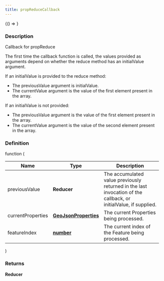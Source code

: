 ```yaml
---
title: propReduceCallback
---
```



<!-- Expose turf as global var for experimenting in the browser console -->

<BrowserOnly>{() => <WindowTurfGlobal turf={turf} />}</BrowserOnly>

### Description

Callback for propReduce

The first time the callback function is called, the values provided as arguments depend
on whether the reduce method has an initialValue argument.

If an initialValue is provided to the reduce method:

- The previousValue argument is initialValue.
- The currentValue argument is the value of the first element present in the array.

If an initialValue is not provided:

- The previousValue argument is the value of the first element present in the array.
- The currentValue argument is the value of the second element present in the array.

### Definition

function (

| Name              | Type                                                                                            | Description                                                                                                     |
| ----------------- | ----------------------------------------------------------------------------------------------- | --------------------------------------------------------------------------------------------------------------- |
| previousValue     | **Reducer**                                                                                     | The accumulated value previously returned in the last invocation of the callback, or initialValue, if supplied. |
| currentProperties | **[GeoJsonProperties](https://tools.ietf.org/html/rfc7946#section-3.2)**                        | The current Properties being processed.                                                                         |
| featureIndex      | **[number](https://developer.mozilla.org/docs/Web/JavaScript/Reference/Global_Objects/Number)** | The current index of the Feature being processed.                                                               |

)

### Returns

**Reducer**
